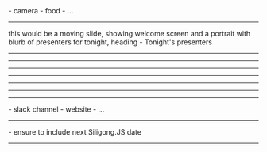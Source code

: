 
<Layout heading="Set up checklist">
- camera
- food
- ...

</Layout>

---

<Layout heading="Welcome to Siligong.JS">

this would be a moving slide, showing welcome screen and a portrait with blurb of presenters for tonight, heading - Tonight's presenters

</Layout>

---

<Layout heading="Thank you Presenters">
</Layout>

---

<Layout heading="Thank you sponsors">
<Sponsors />
</Layout>

---

<Layout heading="Jobs">
</Layout>

---

<Layout heading="Available to work">
</Layout>

---

<Layout heading="Help us make this better">
</Layout>

---

<Layout heading="Do you want to present">
</Layout>

---

<Layout heading="Community">
- slack channel
- website
- ...
</Layout>

---

<Layout heading="Upcoming Siligong events">
    - ensure to include next Siligong.JS date
</Layout>

---

<Layout heading="Pub">
</Layout>